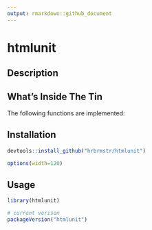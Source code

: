 ```yaml
---
output: rmarkdown::github_document
---
```


# htmlunit

## Description

## What's Inside The Tin

The following functions are implemented:

## Installation

```r
devtools::install_github("hrbrmstr/htmlunit")
```

```r
options(width=120)
```

## Usage

```r
library(htmlunit)

# current verison
packageVersion("htmlunit")

```

